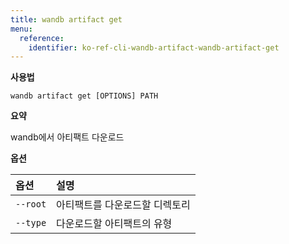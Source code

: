 ---
title: wandb artifact get
menu:
  reference:
    identifier: ko-ref-cli-wandb-artifact-wandb-artifact-get
---

**사용법**

`wandb artifact get [OPTIONS] PATH`

**요약**

wandb에서 아티팩트 다운로드


**옵션**

| **옵션** | **설명** |
| :--- | :--- |
| `--root` | 아티팩트를 다운로드할 디렉토리 |
| `--type` | 다운로드할 아티팩트의 유형 |
